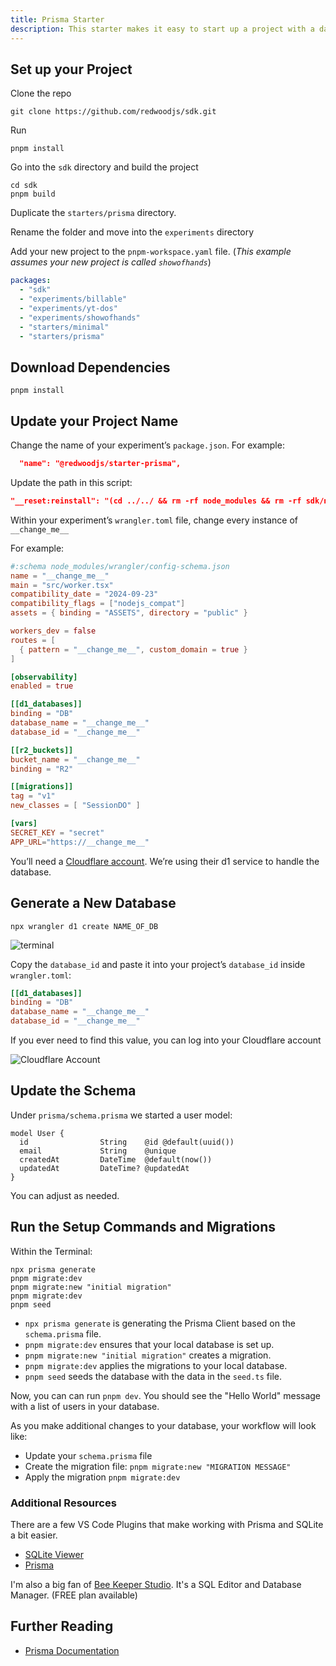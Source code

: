 ```yaml
---
title: Prisma Starter
description: This starter makes it easy to start up a project with a database using Prisma.
---
```


## Set up your Project

Clone the repo

```shell
git clone https://github.com/redwoodjs/sdk.git
```

Run

```shell
pnpm install
```

Go into the `sdk` directory and build the project

```shell
cd sdk
pnpm build
```

Duplicate the `starters/prisma` directory.

Rename the folder and move into the `experiments` directory

Add your new project to the `pnpm-workspace.yaml` file. (_This example assumes your new project is called `showofhands`_)

```yaml "experiments/showofhands"
packages:
  - "sdk"
  - "experiments/billable"
  - "experiments/yt-dos"
  - "experiments/showofhands"
  - "starters/minimal"
  - "starters/prisma"
```

## Download Dependencies

```shell
pnpm install
```
## Update your Project Name

Change the name of your experiment’s `package.json`. For example:

```json "@redwoodjs/starter-prisma"
  "name": "@redwoodjs/starter-prisma",
```

Update the path in this script:

```json "__change-me__"
"__reset:reinstall": "(cd ../../ && rm -rf node_modules && rm -rf sdk/node_modules && rm -rf experiments/__change-me__/node_modules && pnpm install)",
```

Within your experiment’s `wrangler.toml` file, change every instance of `__change_me__`

For example:

```toml "__change_me__"
#:schema node_modules/wrangler/config-schema.json
name = "__change_me__"
main = "src/worker.tsx"
compatibility_date = "2024-09-23"
compatibility_flags = ["nodejs_compat"]
assets = { binding = "ASSETS", directory = "public" }

workers_dev = false
routes = [
  { pattern = "__change_me__", custom_domain = true }
]

[observability]
enabled = true

[[d1_databases]]
binding = "DB"
database_name = "__change_me__"
database_id = "__change_me__"

[[r2_buckets]]
bucket_name = "__change_me__"
binding = "R2"

[[migrations]]
tag = "v1"
new_classes = [ "SessionDO" ]

[vars]
SECRET_KEY = "secret"
APP_URL="https://__change_me__"
```

You’ll need a [Cloudflare account](https://www.cloudflare.com/). We’re using their d1 service to handle the database.

## Generate a New Database

```shell "NAME_OF_DB"
npx wrangler d1 create NAME_OF_DB
```

![terminal](./images/prisma/terminal.png)

Copy the `database_id` and paste it into your project’s `database_id` inside `wrangler.toml`:

```toml "__change_me__"
[[d1_databases]]
binding = "DB"
database_name = "__change_me__"
database_id = "__change_me__"
```

If you ever need to find this value, you can log into your Cloudflare account

![Cloudflare Account](./images/prisma/cloudflare.png)

## Update the Schema

Under `prisma/schema.prisma` we started a user model:

```prisma
model User {
  id                String    @id @default(uuid())
  email             String    @unique
  createdAt         DateTime  @default(now())
  updatedAt         DateTime? @updatedAt
}
```

You can adjust as needed.

## Run the Setup Commands and Migrations

Within the Terminal:

```shell
npx prisma generate
pnpm migrate:dev
pnpm migrate:new "initial migration"
pnpm migrate:dev
pnpm seed
```

- `npx prisma generate` is generating the Prisma Client based on the `schema.prisma` file.
- `pnpm migrate:dev` ensures that your local database is set up.
- `pnpm migrate:new "initial migration"` creates a migration.
- `pnpm migrate:dev` applies the migrations to your local database.
- `pnpm seed` seeds the database with the data in the `seed.ts` file.

Now, you can can run `pnpm dev`. You should see the "Hello World" message with a list of users in your database.

As you make additional changes to your database, your workflow will look like:

- Update your `schema.prisma` file
- Create the migration file: `pnpm migrate:new "MIGRATION MESSAGE"`
- Apply the migration `pnpm migrate:dev`

### Additional Resources

There are a few VS Code Plugins that make working with Prisma and SQLite a bit easier.

- [SQLite Viewer](https://marketplace.cursorapi.com/items?itemName=qwtel.sqlite-viewer)
- [Prisma](https://marketplace.visualstudio.com/items?itemName=Prisma.prisma)

I'm also a big fan of [Bee Keeper Studio](https://www.beekeeperstudio.io/). It's a SQL Editor and Database Manager. (FREE plan available)

## Further Reading

- [Prisma Documentation](https://www.prisma.io/docs)
